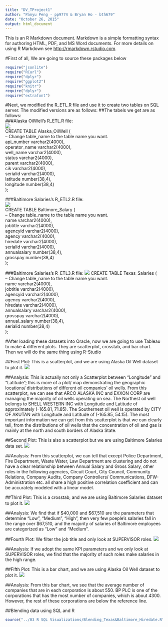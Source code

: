 ```yaml
---
title: "DV_TProject1"
author: "Panyu Peng - pp9774 & Bryan Ho - bth679"
date: "October 26, 2015"
output: html_document
---
```


This is an R Markdown document. Markdown is a simple formatting syntax for authoring HTML, PDF, and MS Word documents. For more details on using R Markdown see <http://rmarkdown.rstudio.com>.

#First of all, We are going to source these packages below
```r
require("jsonlite")
require("RCurl")
require("dplyr")
require("ggplot2")
require("knitr")
require("dplyr")
require("extrafont")
```
  
  
#Next, we modified the R_ETL.R file and use it to create two tables on SQL server. The modified versions are as follows:
##The tabels we get are as follows:  
###Alaska OilWell's R_ETL.R file:  
![](Oil.png)  
CREATE TABLE Alaska_OilWell (  
-- Change table_name to the table name you want.  
 api_number varchar2(4000),  
 operator_name varchar2(4000),  
 well_name varchar2(4000),  
 status varchar2(4000),  
 parent varchar2(4000),  
 cik varchar2(4000),  
 serialid varchar2(4000),  
 latitude number(38,4),  
 longitude number(38,4)  
 );
   
###Baltimore Salaries's R_ETL2.R file:  
![](Baltimore.png)  
CREATE TABLE Baltimore_Salary (  
-- Change table_name to the table name you want.  
 name varchar2(4000),  
 jobtitle varchar2(4000),  
 agencyid varchar2(4000),  
 agency varchar2(4000),  
 hiredate varchar2(4000),  
 serialid varchar2(4000),  
 annualsalary number(38,4),  
 grosspay number(38,4)  
 );  
   
###Baltimore Salaries's R_ETL3.R file:
![](Texas_salaries.png)
CREATE TABLE Texas_Salaries (  
-- Change table_name to the table name you want.  
name varchar2(4000),  
jobtitle varchar2(4000),  
agencyid varchar2(4000),  
agency varchar2(4000),  
hiredate varchar2(4000),  
annualsalary varchar2(4000),  
grosspay varchar2(4000),  
annual_salary number(38,4),  
serialid number(38,4)  
);  
 
#After loading these datasets into Oracle, now we are going to use Tableau to make 4 different plots. They are scatterplot, crosstab, and bar chart. Then we will do the same thing using R-Studio
  
##First Plot: This is a scatterplot, and we are using Alaska Oil Well dataset to plot it.
![](Alaska_OilWell_Scatterplot.png) 
  
##Analysis: 
This is actually not only a Scatterplot between "Longitude" and "Latitude"; this is more of a plot/ map demonstrating the geographic locations/ distributions of different oil companies' oil wells. From this scatterplot, we can see that ARCO ALASKA INC and EXXON CORP are managing the majority of oil wells operating on sea. The Northest oil well belongs to SHELL WESTERN INC with Longitude and Latitude of approximately (-165.81, 71.85). The Southernest oil well is operated by CITY OF AKUTAN with Longitude and Latitude of (-165.85, 54.15). The most important information we can get from this scatterplot is that we can clearly tell, from the distributions of oil wells that the concentration of oil and gas is mainly at the north and south borders of Alaska State.
  
  
##Second Plot: This is also a scatterplot but we are using Baltimore Salaries data set.
![](Baltimore_Salary_Scatterplot.png)
  
##Analysis: 
From this scatterplot, we can tell that except Police Department, Fire Department, Waste Water, Law Department are clustering and do not have a clear relationship between Annual Salary and Gross Salary, other roles in the following agencies, Circuit Court, City Council, Community Relations, Company Audits, Company Controllers/ Communications, DFW-Administration etc. all share a high positive correlation coefficient and can be accurately modeled with a linear model.


##Third Plot: This is a crosstab, and we are using Baltimore Salaries dataset to plot it.
![](Baltimore_Salaries_Crosstab.png) 
  
##Analysis: 
We find that if $40,000 and $67,510 are the parameters that determine "Low", "Medium", "High", then very few poeple's salaries fall in the range over $67,510, and the majority of salaries of Baltimore employees are categorized as "Low" and "Medium".


##Fourth Plot: We filter the job title and only look at SUPERVISOR roles.
![](Baltimore_Salaries_FilterwithSupervisor.png)

##Analysis: 
If we adopt the same KPI parameters and we only look at SUPERVISOR roles, we find that the majority of such roles make salaries in the high range. 
  

##Fifth Plot: This is a bar chart, and we are using Alaska Oil Well dataset to plot it.
![](Alaska_OilWell_BarChart.png)
  
##Analysis: 
From this bar chart, we see that the average number of companies that are in each corporation is about 550. BP PLC is one of the corporations that has the most number of companies, which is about 4300. However, the rest of these corporations are below the reference line.  


##Blending data using SQL and R
```r
source("../03 R SQL Visualizations/Blending_Texas&Baltimore_Hiredate.R", echo = TRUE)
```




  